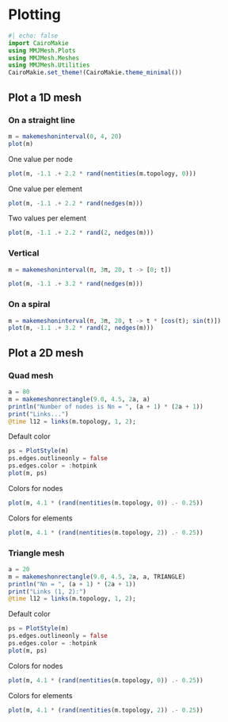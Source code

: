 # Plotting

```julia
#| echo: false
import CairoMakie
using MMJMesh.Plots
using MMJMesh.Meshes
using MMJMesh.Utilities
CairoMakie.set_theme!(CairoMakie.theme_minimal())
```

## Plot a 1D mesh

### On a straight line

```julia
m = makemeshoninterval(0, 4, 20)
plot(m)
```

One value per node

```julia
plot(m, -1.1 .+ 2.2 * rand(nentities(m.topology, 0)))
```

One value per element

```julia
plot(m, -1.1 .+ 2.2 * rand(nedges(m)))
```

Two values per element

```julia
plot(m, -1.1 .+ 2.2 * rand(2, nedges(m)))
```

### Vertical

```julia
m = makemeshoninterval(π, 3π, 20, t -> [0; t])
```

```julia
plot(m, -1.1 .+ 3.2 * rand(nedges(m)))
```

### On a spiral

```julia
m = makemeshoninterval(π, 3π, 20, t -> t * [cos(t); sin(t)])
plot(m, -1.1 .+ 3.2 * rand(2, nedges(m)))
```

## Plot a 2D mesh

### Quad mesh

```julia
a = 80
m = makemeshonrectangle(9.0, 4.5, 2a, a)
println("Number of nodes is Nn = ", (a + 1) * (2a + 1))
print("Links...")
@time l12 = links(m.topology, 1, 2);
```

Default color

```julia
ps = PlotStyle(m)
ps.edges.outlineonly = false
ps.edges.color = :hotpink
plot(m, ps)
```

Colors for nodes

```julia
plot(m, 4.1 * (rand(nentities(m.topology, 0)) .- 0.25))
```

Colors for elements

```julia
plot(m, 4.1 * (rand(nentities(m.topology, 2)) .- 0.25))
```

### Triangle mesh

```julia
a = 20
m = makemeshonrectangle(9.0, 4.5, 2a, a, TRIANGLE)
println("Nn = ", (a + 1) * (2a + 1))
print("Links (1, 2):")
@time l12 = links(m.topology, 1, 2);
```

Default color

```julia
ps = PlotStyle(m)
ps.edges.outlineonly = false
ps.edges.color = :hotpink
plot(m, ps)
```

Colors for nodes

```julia
plot(m, 4.1 * (rand(nentities(m.topology, 0)) .- 0.25))
```

Colors for elements

```julia
plot(m, 4.1 * (rand(nentities(m.topology, 2)) .- 0.25))
```
